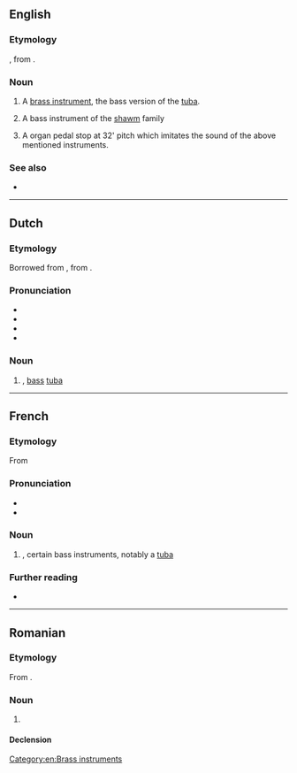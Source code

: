 ==English==

===Etymology===
{{bor|en|fr|bombardon}}, from {{der|en|it|bombardone}}.

===Noun===
{{en-noun}}

# {{lb|en|musical instrument}} A [[brass instrument]], the bass version of the [[tuba]].
# {{lb|en|musical instrument}} A bass instrument of the [[shawm]] family
# A organ pedal stop at 32' pitch which imitates the sound of the above mentioned instruments.

===See also===
* {{l|it|bombard}}

[[Category:en:Brass instruments]]
----

==Dutch==

===Etymology===
Borrowed from {{bor|nl|fr|bombardon}}, from {{der|nl|it|bombardone}}.

===Pronunciation===
* {{IPA|nl|/ˌbɔm.bɑrˈdɔn/}}
* {{audio|nl|Nl-bombardon.ogg|Audio}}
* {{hyph|nl|bom|bar|don}}
* {{rhymes|nl|ɔn}}

===Noun===
{{nl-noun|m|-s|bomdardonnetje}}

# {{l|en|bombardon}}, [[bass]] [[tuba]]

----

==French==

===Etymology===
From {{der|fr|it|bombardone}}

===Pronunciation===
* {{fr-IPA}}
* {{audio|fr|LL-Q150 (fra)-LoquaxFR-bombardon.wav|Audio}}

===Noun===
{{fr-noun|m}}

# {{l|en|bombardon}}, certain bass instruments, notably a [[tuba]]

===Further reading===
* {{R:TLFi}}

----

==Romanian==

===Etymology===
From {{bor|ro|fr|bombardon}}.

===Noun===
{{ro-noun|n|bombardoane}}

# {{l|en|bombardon}}

====Declension====
{{ro-noun-n|pl=bombardoane}}